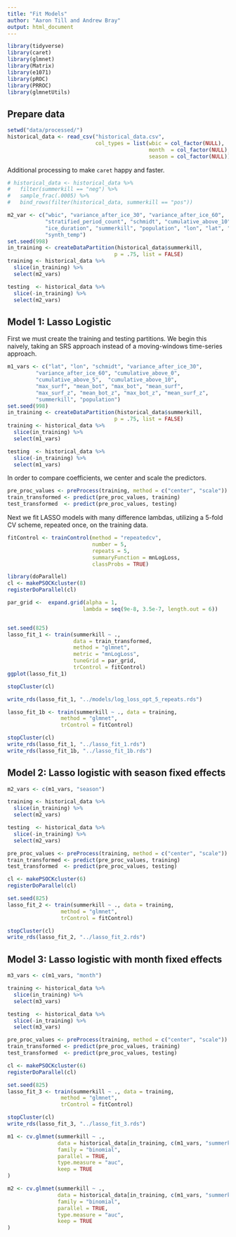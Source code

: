 ```yaml
---
title: "Fit Models"
author: "Aaron Till and Andrew Bray"
output: html_document
---
```


```r
library(tidyverse)
library(caret)
library(glmnet)
library(Matrix)
library(e1071)
library(pROC)
library(PRROC) 
library(glmnetUtils)
```

## Prepare data

```r
setwd("data/processed/")
historical_data <- read_csv("historical_data.csv",
                            col_types = list(wbic = col_factor(NULL),
                                             month  = col_factor(NULL),
                                             season = col_factor(NULL)))
```

Additional processing to make `caret` happy and faster.

```r
# historical_data <- historical_data %>%
#   filter(summerkill == "neg") %>%
#   sample_frac(.0005) %>%
#   bind_rows(filter(historical_data, summerkill == "pos"))
```

```r
m2_var <- c("wbic", "variance_after_ice_30", "variance_after_ice_60",
            "stratified_period_count", "schmidt", "cumulative_above_10",
            "ice_duration", "summerkill", "population", "lon", "lat", "season",
            "synth_temp")
set.seed(998)
in_training <- createDataPartition(historical_data$summerkill,
                                  p = .75, list = FALSE)
training <- historical_data %>%
  slice(in_training) %>%
  select(m2_vars)

testing  <- historical_data %>%
  slice(-in_training) %>%
  select(m2_vars)
```



## Model 1: Lasso Logistic

First we must create the training and testing partitions. We begin this naively,
taking an SRS approach instead of a moving-windows time-series approach.

```r
m1_vars <- c("lat", "lon", "schmidt", "variance_after_ice_30",
         "variance_after_ice_60", "cumulative_above_0",
         "cumulative_above_5",  "cumulative_above_10",
         "max_surf", "mean_bot", "max_bot", "mean_surf", 
         "max_surf_z", "mean_bot_z", "max_bot_z", "mean_surf_z", 
         "summerkill", "population")
set.seed(998)
in_training <- createDataPartition(historical_data$summerkill,
                                  p = .75, list = FALSE)
training <- historical_data %>%
  slice(in_training) %>%
  select(m1_vars)

testing  <- historical_data %>%
  slice(-in_training) %>%
  select(m1_vars)
```

In order to compare coefficients, we center and scale the predictors.

```r
pre_proc_values <- preProcess(training, method = c("center", "scale"))
train_transformed <- predict(pre_proc_values, training)
test_transformed  <- predict(pre_proc_values, testing)
```


Next we fit LASSO models with many difference lambdas, utilizing a 5-fold CV
scheme, repeated once, on the training data.

```r
fitControl <- trainControl(method = "repeatedcv",
                           number = 5,
                           repeats = 5,
                           summaryFunction = mnLogLoss,
                           classProbs = TRUE)

library(doParallel)
cl <- makePSOCKcluster(8)
registerDoParallel(cl)

par_grid <-  expand.grid(alpha = 1,
                        lambda = seq(9e-8, 3.5e-7, length.out = 6))


set.seed(825)
lasso_fit_1 <- train(summerkill ~ ., 
                     data = train_transformed, 
                     method = "glmnet", 
                     metric = "mnLogLoss",
                     tuneGrid = par_grid,
                     trControl = fitControl)
ggplot(lasso_fit_1)

stopCluster(cl)

write_rds(lasso_fit_1, "../models/log_loss_opt_5_repeats.rds")

lasso_fit_1b <- train(summerkill ~ ., data = training, 
                 method = "glmnet", 
                 trControl = fitControl)

stopCluster(cl)
write_rds(lasso_fit_1, "../lasso_fit_1.rds")
write_rds(lasso_fit_1b, "../lasso_fit_1b.rds")
```


## Model 2: Lasso logistic with season fixed effects

```r
m2_vars <- c(m1_vars, "season")

training <- historical_data %>%
  slice(in_training) %>%
  select(m2_vars)

testing  <- historical_data %>%
  slice(-in_training) %>%
  select(m2_vars)
```

```r
pre_proc_values <- preProcess(training, method = c("center", "scale"))
train_transformed <- predict(pre_proc_values, training)
test_transformed  <- predict(pre_proc_values, testing)
```

```r
cl <- makePSOCKcluster(6)
registerDoParallel(cl)

set.seed(825)
lasso_fit_2 <- train(summerkill ~ ., data = training, 
                 method = "glmnet", 
                 trControl = fitControl)

stopCluster(cl)
write_rds(lasso_fit_2, "../lasso_fit_2.rds")
```


## Model 3: Lasso logistic with month fixed effects

```r
m3_vars <- c(m1_vars, "month")

training <- historical_data %>%
  slice(in_training) %>%
  select(m3_vars)

testing  <- historical_data %>%
  slice(-in_training) %>%
  select(m3_vars)
```

```r
pre_proc_values <- preProcess(training, method = c("center", "scale"))
train_transformed <- predict(pre_proc_values, training)
test_transformed  <- predict(pre_proc_values, testing)
```

```r
cl <- makePSOCKcluster(6)
registerDoParallel(cl)

set.seed(825)
lasso_fit_3 <- train(summerkill ~ ., data = training, 
                 method = "glmnet", 
                 trControl = fitControl)

stopCluster(cl)
write_rds(lasso_fit_3, "../lasso_fit_3.rds")
```











```r
m1 <- cv.glmnet(summerkill ~ .,
                data = historical_data[in_training, c(m1_vars, "summerkill")],
                family = "binomial",
                parallel = TRUE, 
                type.measure = "auc",
                keep = TRUE
)

m2 <- cv.glmnet(summerkill ~ .,
                data = historical_data[in_training, c(m1_vars, "summerkill")],
                family = "binomial",
                parallel = TRUE, 
                type.measure = "auc",
                keep = TRUE
)
```


